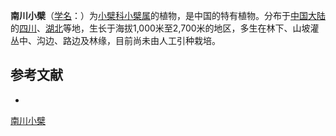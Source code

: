 {{Speciesbox
| name = 南川小檗
| status = 
| status_system = 
| image =
| genus = Berberis
| species = fallaciosa
| authority = Schneid.
}}

'''南川小檗'''（[[学名|学名]]：{{lang|la|''Berberis fallaciosa''}}）为[[小檗科|小檗科]][[小檗属|小檗属]]的植物，是中国的特有植物。分布于[[中国大陆|中国大陆]]的[[四川|四川]]、[[湖北|湖北]]等地，生长于海拔1,000米至2,700米的地区，多生在林下、山坡灌丛中、沟边、路边及林缘，目前尚未由人工引种栽培。

== 参考文献 ==
<div class="references-small">
* {{cite web| url =http://www.bioinfo.cn/db05/KmzwSpecies.php?action=view&id=2130| title =南川小檗| work =《中国高等植物数据库全库》| publisher =中国科学院微生物研究所| author =昆明植物研究所| accessdate =2009-02-23| deadurl =yes| archiveurl =https://web.archive.org/web/20160305003414/http://www.bioinfo.cn/db05/KmzwSpecies.php?action=view&id=2130| archivedate =2016-03-05}}
</div>
{{Taxonbar|from=Q10907693}}

[[Category:小檗属|南川小檗]]


{{植物小作品}}